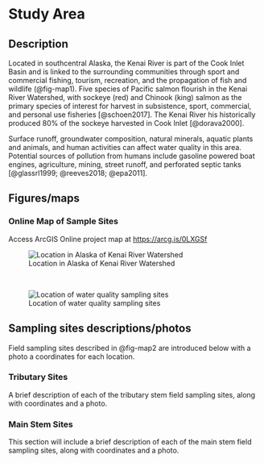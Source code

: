 # Study Area

## Description

Located in southcentral Alaska, the Kenai River is part of the Cook Inlet Basin and is linked to the surrounding communities through sport and commercial fishing, tourism, recreation, and the propagation of fish and wildlife (@fig-map1). Five species of Pacific salmon flourish in the Kenai River Watershed, with sockeye (red) and Chinook (king) salmon as the primary species of interest for harvest in subsistence, sport, commercial, and personal use fisheries [@schoen2017]. The Kenai River his historically produced 80% of the sockeye harvested in Cook Inlet [@dorava2000].

Surface runoff, groundwater composition, natural minerals, aquatic plants and animals, and human activities can affect water quality in this area. Potential sources of pollution from humans include gasoline powered boat engines, agriculture, mining, street runoff, and perforated septic tanks [@glassrl1999; @reeves2018; @epa2011].

## Figures/maps

### Online Map of Sample Sites

Access ArcGIS Online project map at <https://arcg.is/0LXGSf>

![Location in Alaska of Kenai River Watershed](other/documents/images/kenai_watershed_map.jpg){#fig-map1}

<br>

![Location of water quality sampling sites](other/documents/images/kenai_river_map_bw.png){#fig-map2}

## Sampling sites descriptions/photos

Field sampling sites described in @fig-map2 are introduced below with a photo a coordinates for each location.

### Tributary Sites

A brief description of each of the tributary stem field sampling sites, along with coordinates and a photo.

### Main Stem Sites

This section will include a brief description of each of the main stem field sampling sites, along with coordinates and a photo.

\newpage
